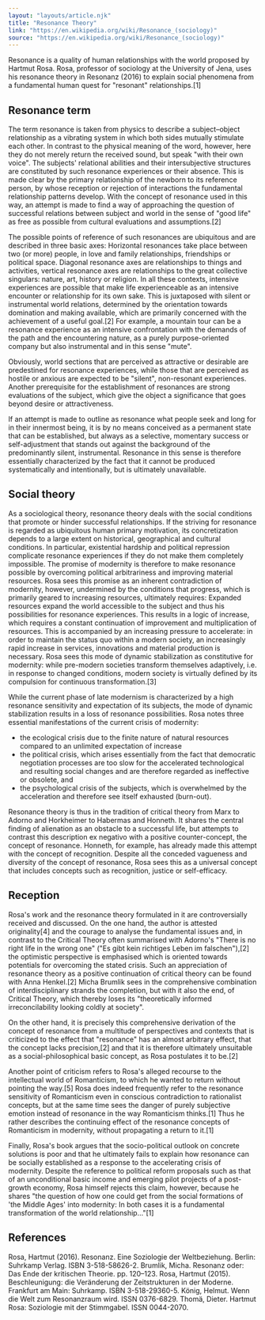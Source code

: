 ```yaml
---
layout: "layouts/article.njk"
title: "Resonance Theory"
link: "https://en.wikipedia.org/wiki/Resonance_(sociology)"
source: "https://en.wikipedia.org/wiki/Resonance_(sociology)"
---
```


Resonance is a quality of human relationships with the world proposed by Hartmut Rosa. Rosa, professor of sociology at the University of Jena, uses his resonance theory in Resonanz (2016) to explain social phenomena from a fundamental human quest for "resonant" relationships.[1]

<h2>Resonance term</h2>

The term resonance is taken from physics to describe a subject–object relationship as a vibrating system in which both sides mutually stimulate each other. In contrast to the physical meaning of the word, however, here they do not merely return the received sound, but speak "with their own voice". The subjects' relational abilities and their intersubjective structures are constituted by such resonance experiences or their absence. This is made clear by the primary relationship of the newborn to its reference person, by whose reception or rejection of interactions the fundamental relationship patterns develop. With the concept of resonance used in this way, an attempt is made to find a way of approaching the question of successful relations between subject and world in the sense of "good life" as free as possible from cultural evaluations and assumptions.[2]

The possible points of reference of such resonances are ubiquitous and are described in three basic axes: Horizontal resonances take place between two (or more) people, in love and family relationships, friendships or political space. Diagonal resonance axes are relationships to things and activities, vertical resonance axes are relationships to the great collective singulars: nature, art, history or religion. In all these contexts, intensive experiences are possible that make life experienceable as an intensive encounter or relationship for its own sake. This is juxtaposed with silent or instrumental world relations, determined by the orientation towards domination and making available, which are primarily concerned with the achievement of a useful goal.[2] For example, a mountain tour can be a resonance experience as an intensive confrontation with the demands of the path and the encountering nature, as a purely purpose-oriented company but also instrumental and in this sense "mute".

Obviously, world sections that are perceived as attractive or desirable are predestined for resonance experiences, while those that are perceived as hostile or anxious are expected to be "silent", non-resonant experiences. Another prerequisite for the establishment of resonances are strong evaluations of the subject, which give the object a significance that goes beyond desire or attractiveness.

If an attempt is made to outline as resonance what people seek and long for in their innermost being, it is by no means conceived as a permanent state that can be established, but always as a selective, momentary success or self-adjustment that stands out against the background of the predominantly silent, instrumental. Resonance in this sense is therefore essentially characterized by the fact that it cannot be produced systematically and intentionally, but is ultimately unavailable.

<h2>Social theory</h2>

As a sociological theory, resonance theory deals with the social conditions that promote or hinder successful relationships. If the striving for resonance is regarded as ubiquitous human primary motivation, its concretization depends to a large extent on historical, geographical and cultural conditions. In particular, existential hardship and political repression complicate resonance experiences if they do not make them completely impossible. The promise of modernity is therefore to make resonance possible by overcoming political arbitrariness and improving material resources. Rosa sees this promise as an inherent contradiction of modernity, however, undermined by the conditions that progress, which is primarily geared to increasing resources, ultimately requires: Expanded resources expand the world accessible to the subject and thus his possibilities for resonance experiences. This results in a logic of increase, which requires a constant continuation of improvement and multiplication of resources. This is accompanied by an increasing pressure to accelerate: in order to maintain the status quo within a modern society, an increasingly rapid increase in services, innovations and material production is necessary. Rosa sees this mode of dynamic stabilization as constitutive for modernity: while pre-modern societies transform themselves adaptively, i.e. in response to changed conditions, modern society is virtually defined by its compulsion for continuous transformation.[3]

While the current phase of late modernism is characterized by a high resonance sensitivity and expectation of its subjects, the mode of dynamic stabilization results in a loss of resonance possibilities. Rosa notes three essential manifestations of the current crisis of modernity:

- the ecological crisis due to the finite nature of natural resources compared to an unlimited expectation of increase
- the political crisis, which arises essentially from the fact that democratic negotiation processes are too slow for the accelerated technological and resulting social changes and are therefore regarded as ineffective or obsolete, and
- the psychological crisis of the subjects, which is overwhelmed by the acceleration and therefore see itself exhausted (burn-out).

Resonance theory is thus in the tradition of critical theory from Marx to Adorno and Horkheimer to Habermas and Honneth. It shares the central finding of alienation as an obstacle to a successful life, but attempts to contrast this description ex negativo with a positive counter-concept, the concept of resonance. Honneth, for example, has already made this attempt with the concept of recognition. Despite all the conceded vagueness and diversity of the concept of resonance, Rosa sees this as a universal concept that includes concepts such as recognition, justice or self-efficacy.

<h2>Reception</h2>

Rosa's work and the resonance theory formulated in it are controversially received and discussed. On the one hand, the author is attested originality[4] and the courage to analyse the fundamental issues and, in contrast to the Critical Theory often summarised with Adorno's "There is no right life in the wrong one" ("Es gibt kein richtiges Leben im falschen"),[2] the optimistic perspective is emphasised which is oriented towards potentials for overcoming the stated crisis. Such an appreciation of resonance theory as a positive continuation of critical theory can be found with Anna Henkel.[2]
Micha Brumlik sees in the comprehensive combination of interdisciplinary strands the completion, but with it also the end, of Critical Theory, which thereby loses its "theoretically informed irreconcilability looking coldly at society".

On the other hand, it is precisely this comprehensive derivation of the concept of resonance from a multitude of perspectives and contexts that is criticized to the effect that "resonance" has an almost arbitrary effect, that the concept lacks precision,[2] and that it is therefore ultimately unsuitable as a social-philosophical basic concept, as Rosa postulates it to be.[2]

Another point of criticism refers to Rosa's alleged recourse to the intellectual world of Romanticism, to which he wanted to return without pointing the way.[5] Rosa does indeed frequently refer to the resonance sensitivity of Romanticism even in conscious contradiction to rationalist concepts, but at the same time sees the danger of purely subjective emotion instead of resonance in the way Romanticism thinks.[1] Thus he rather describes the continuing effect of the resonance concepts of Romanticism in modernity, without propagating a return to it.[1]

Finally, Rosa's book argues that the socio-political outlook on concrete solutions is poor and that he ultimately fails to explain how resonance can be socially established as a response to the accelerating crisis of modernity. Despite the reference to political reform proposals such as that of an unconditional basic income and emerging pilot projects of a post-growth economy, Rosa himself rejects this claim, however, because he shares "the question of how one could get from the social formations of 'the Middle Ages' into modernity: In both cases it is a fundamental transformation of the world relationship..."[1]

<h2>References</h2>

 Rosa, Hartmut (2016). Resonanz. Eine Soziologie der Weltbeziehung. Berlin: Suhrkamp Verlag. ISBN 3-518-58626-2.
 Brumlik, Micha. Resonanz oder: Das Ende der kritischen Theorie. pp. 120–123.
 Rosa, Hartmut (2015). Beschleunigung: die Veränderung der Zeitstrukturen in der Moderne. Frankfurt am Main: Suhrkamp. ISBN 3-518-29360-5.
 König, Helmut. Wenn die Welt zum Resonanzraum wird. ISSN 0376-6829.
 Thomä, Dieter. Hartmut Rosa: Soziologie mit der Stimmgabel. ISSN 0044-2070.